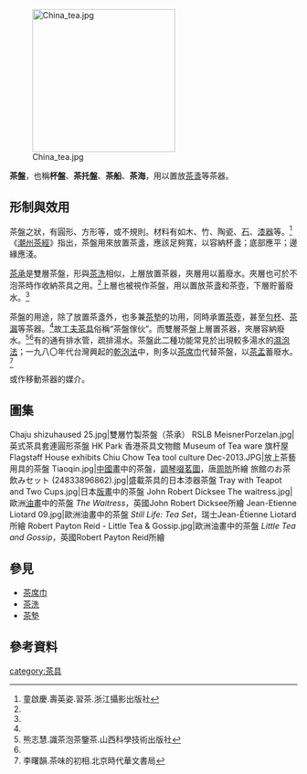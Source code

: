 [[File:China_tea.jpg|250px]]

'''茶盤'''，也稱'''杯盤'''、'''茶托盤'''、'''茶船'''、'''茶海'''，用以置放[[茶盞|茶盞]]等茶器。
==形制與效用==

{{Quote box|align=|quote=:所用杯盘，多为花瓷，内外写山水人物。极工致，类非近代物。<br />炉及壶盘各一，惟杯之数，则视客之多寡。<br />杯小而盘如满月，有以长方瓷盘置一壶四杯者，且有壶小如拳，杯小如胡桃者。
|source=——[[徐珂|徐珂]] 《[[清稗类钞|清稗类钞]]》<ref>[http://cache.baiducontent.com/c?m=9d78d513d9d430aa4f9a93690c66c0161b43f6142bd6a0020ed6843f91735a315016e2ac54550704a2d20c6c16dc4f4b9af52106371421c78cb8885daab1866f6fd6286e365ac45613a004b2ca0d32c157d71defa81df0ba8763cef1cf839d4354be54597cd4ac8b07064f9269a11467b3a49b4c450807bd993372ff2e2d6fc07d&p=c078c54ad3c75dfc57efd721540a&newp=cb759a40d2b116fc57efc5375c5292695803ed603dd2d301298ffe0cc4241a1a1a3aecbf26271301d7ce786205a8485feaf13278330434f1f689df08d2ecce7e5ddf&user=baidu&fm=sc&query=%C7%E5%B0%DE%C0%E0%B3%AE+%B9%A4%B7%F2%B2%E8&qid=9bfadfee0000bd17&p1=3 徐珂《清稗类钞.饮食类.邱子明嗜工夫茶》]{{dead link|date=2018年4月 |bot=InternetArchiveBot |fix-attempted=yes }}</ref>}}
{{Quote box|align=|quote=:茶盤。<br />茶盘宜宽宜平，宽则是容四杯，有圆如满月者，有方如棋抨者。<br />底欲其平，缘欲其浅，饶州官窑所产素瓷青花者为最佳，龙泉自定次之。
|source=——[[翁輝東|翁輝東]]《[[潮州茶經|潮州茶經]]》<ref name="aa">曾楚楠.葉漢钟.潮汕工夫茶話.暨南大學出版社</ref>}}
茶盤之狀，有圓形、方形等，或不規則。材料有如木、竹、陶瓷、[[石器|石]]、[[漆器|漆器]]等。<ref name="a">童啟慶.壽英姿.習茶.浙江攝影出版社</ref>《[[潮州茶經|潮州茶經]]》指出，茶盤用來放置茶盞，應該足夠寬，以容納杯盞；底部應平；邊緣應淺。

[[茶承|茶承]]是雙層茶盤，形與[[茶洗|茶洗]]相似，上層放置茶器，夾層用以蓄廢水。夾層也可於不泡茶時作收納茶具之用。<ref name="e"/>上層也被視作茶盤，用以置放茶盞和茶壺，下層貯蓄廢水。<ref name="aa"/>

茶盤的用途，除了放置茶盞外，也多兼[[茶墊|茶墊]]的功用，同時承置[[茶壺|茶壺]]，甚至[[勻杯|勻杯]]、[[茶漏|茶漏]]等茶器。<ref name="a"/>故[[工夫茶具|工夫茶具]]俗稱“茶盤傢伙”。而雙層茶盤上層置茶器，夾層容納廢水。<ref name="e">熊志慧.識茶泡茶鑒茶.山西科學技術出版社</ref><ref name="aa"/>有的通有排水管，疏排湯水。茶盤此二種功能常見於出現較多湯水的[[濕泡法|濕泡法]]；一九八〇年代台灣興起的[[乾泡法|乾泡法]]中，則多以[[茶席巾|茶席巾]]代替茶盤，以[[水盂_(茶具)|茶盂]]蓄廢水。<ref name="c">李曙韻.茶味的初相.北京時代華文書局</ref>

或作移動茶器的媒介。

==圖集==
<gallery>
Chaju shizuhaused 25.jpg|雙層竹製茶盤（茶承）
RSLB MeisnerPorzelan.jpg|英式茶具套連圓形茶盤
HK Park 香港茶具文物館 Museum of Tea ware 旗杆屋 Flagstaff House exhibits Chiu Chow Tea tool culture Dec-2013.JPG|放上茶藝用具的茶盤
Tiaoqin.jpg|[[中國畫|中國畫]]中的茶盤，[[調琴啜茗圖|調琴啜茗圖]]，唐[[周昉|周昉]]所繪
旅館のお茶飲みセット (24833896862).jpg|盛載茶具的日本漆器茶盤
Tray with Teapot and Two Cups.jpg|日本[[版畫|版畫]]中的茶盤
John Robert Dicksee The waitress.jpg|歐洲[[油畫|油畫]]中的茶盤 ''The Waitress''，英國John Robert Dicksee所繪
Jean-Etienne Liotard 09.jpg|歐洲油畫中的茶盤 ''Still Life: Tea Set''，瑞士Jean-Étienne Liotard所繪
Robert Payton Reid - Little Tea & Gossip.jpg|歐洲油畫中的茶盤 '' Little Tea and Gossip''，英國Robert Payton Reid所繪
</gallery>

==參見==
*[[茶席巾|茶席巾]]
*[[茶洗|茶洗]]
*[[茶墊|茶墊]]

==參考資料==
{{reflist|2}}
{{潮州茶經}}
{{茶}}
[[category:茶具|category:茶具]]